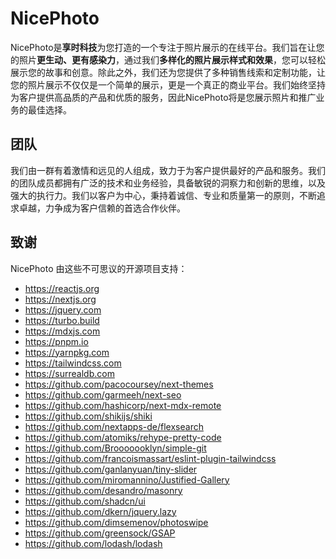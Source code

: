 # NicePhoto

NicePhoto是**享时科技**为您打造的一个专注于照片展示的在线平台。我们旨在让您的照片**更生动、更有感染力**，通过我们**多样化的照片展示样式和效果**，您可以轻松展示您的故事和创意。除此之外，我们还为您提供了多种销售线索和定制功能，让您的照片展示不仅仅是一个简单的展示，更是一个真正的商业平台。我们始终坚持为客户提供高品质的产品和优质的服务，因此NicePhoto将是您展示照片和推广业务的最佳选择。

## 团队

我们由一群有着激情和远见的人组成，致力于为客户提供最好的产品和服务。我们的团队成员都拥有广泛的技术和业务经验，具备敏锐的洞察力和创新的思维，以及强大的执行力。我们以客户为中心，秉持着诚信、专业和质量第一的原则，不断追求卓越，力争成为客户信赖的首选合作伙伴。

## 致谢

NicePhoto 由这些不可思议的开源项目支持：

- https://reactjs.org
- https://nextjs.org
- https://jquery.com
- https://turbo.build
- https://mdxjs.com
- https://pnpm.io
- https://yarnpkg.com
- https://tailwindcss.com
- https://surrealdb.com
- https://github.com/pacocoursey/next-themes
- https://github.com/garmeeh/next-seo
- https://github.com/hashicorp/next-mdx-remote
- https://github.com/shikijs/shiki
- https://github.com/nextapps-de/flexsearch
- https://github.com/atomiks/rehype-pretty-code
- https://github.com/Brooooooklyn/simple-git
- https://github.com/francoismassart/eslint-plugin-tailwindcss
- https://github.com/ganlanyuan/tiny-slider
- https://github.com/miromannino/Justified-Gallery
- https://github.com/desandro/masonry
- https://github.com/shadcn/ui
- https://github.com/dkern/jquery.lazy
- https://github.com/dimsemenov/photoswipe
- https://github.com/greensock/GSAP
- https://github.com/lodash/lodash